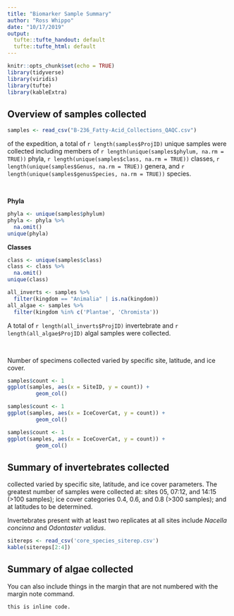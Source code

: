 ```yaml
---
title: "Biomarker Sample Summary"
author: "Ross Whippo"
date: "10/17/2019"
output: 
  tufte::tufte_handout: default
  tufte::tufte_html: default
---
```


```r
knitr::opts_chunk$set(echo = TRUE)
library(tidyverse)
library(viridis)
library(tufte)
library(kableExtra)
```


## Overview of samples collected

```r
samples <- read_csv("B-236_Fatty-Acid_Collections_QAQC.csv")
```

\newthought{Over the course} of the expedition, a total of `r length(samples$ProjID)` unique samples were collected including members of `r length(unique(samples$phylum, na.rm = TRUE))` phyla, `r length(unique(samples$class, na.rm = TRUE))` classes, `r length(unique(samples$Genus, na.rm = TRUE))` genera, and `r length(unique(samples$genusSpecies, na.rm = TRUE))` species\footnote{Currently, organisms that are not identified to the species level result in the discrepancy between number of genera and species.}.

$~$

**Phyla**
```r
phyla <- unique(samples$phylum)
phyla <- phyla %>%
  na.omit()
unique(phyla)
```

**Classes**
```r
class <- unique(samples$class)
class <- class %>%
  na.omit()
unique(class)
```

```r
all_inverts <- samples %>%
  filter(kingdom == "Animalia" | is.na(kingdom))
all_algae <- samples %>%
  filter(kingdom %in% c('Plantae', 'Chromista'))
```
A total of `r length(all_inverts$ProjID)` invertebrate and `r length(all_algae$ProjID)` algal samples were collected\footnote{These numbers are approximate due to issues identified above.}.

$~$

Number of specimens collected varied by specific site, latitude, and ice cover. 

```r
samples$count <- 1
ggplot(samples, aes(x = SiteID, y = count)) +
         geom_col()
```

```r
samples$count <- 1
ggplot(samples, aes(x = IceCoverCat, y = count)) +
         geom_col()
```

```r
samples$count <- 1
ggplot(samples, aes(x = IceCoverCat, y = count)) +
         geom_col()
```

## Summary of invertebrates collected

\newthought{Number of invertebrates} collected varied by specific site, latitude, and ice cover parameters. The greatest number of samples were collected at: sites 05, 07:12, and 14:15 (>100 samples); ice cover categories 0.4, 0.6, and 0.8 (>300 samples); and at latitudes to be determined. 

Invertebrates present with at least two replicates at all sites include *Nacella concinna* and *Odontaster validus*. 

```r
sitereps <- read_csv('core_species_siterep.csv')
kable(sitereps[2:4])
```

## Summary of algae collected



You can also include things in the margin that are not numbered with the margin note command\marginnote{Like this.}.

```
this is inline code.
```
